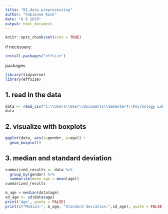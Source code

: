 ```yaml
---
title: "01_data preprocessing"
author: "Fabienne Kock"
date: "8 6 2019"
output: html_document
---
```


```r
knitr::opts_chunk$set(echo = TRUE)
```
if necessary:
```r
install.packages("effsize")
```
packages
```r
library(tidyverse)
library(effsize)
```
## 1. read in the data
```r
data <- read_csv("C:\\Users\\User\\Documents\\Semester4\\Psychology Lab\\XPLabFinal\\data\\01 pilot\\Subject_data_clean.csv")
data
```

## 2. visualize with boxplots
```r
ggplot(data, aes(x=gender, y=age)) + 
  geom_boxplot()
```

## 3. median and standard deviation
```r
summarized_results <- data %>% 
  group_by(gender) %>%
  summarize(mean_age = mean(age))
summarized_results
```
```r
m_age <-median(data$age)
sd_age <- sd(data$age)
print('Age', quote = FALSE)
print(c("Median:", m_age, "Standard deviation:",sd_age), quote = FALSE)


```

